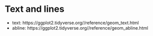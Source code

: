 # Text and lines

- text: https://ggplot2.tidyverse.org//reference/geom_text.html 
- abline: https://ggplot2.tidyverse.org//reference/geom_abline.html
